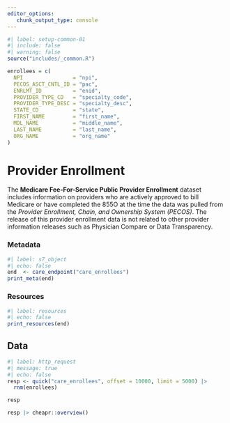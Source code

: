 ```yaml
---
editor_options: 
   chunk_output_type: console
---
```


```r
#| label: setup-common-01
#| include: false
#| warning: false
source("includes/_common.R")

enrollees = c(
  NPI                = "npi",
  PECOS_ASCT_CNTL_ID = "pac",
  ENRLMT_ID          = "enid",
  PROVIDER_TYPE_CD   = "specialty_code",
  PROVIDER_TYPE_DESC = "specialty_desc",
  STATE_CD           = "state",
  FIRST_NAME         = "first_name",
  MDL_NAME           = "middle_name",
  LAST_NAME          = "last_name",
  ORG_NAME           = "org_name"
)
```

# Provider Enrollment {#sec-enrollees}

The __Medicare Fee-For-Service Public Provider Enrollment__ dataset includes information on providers who are actively approved to bill Medicare or have completed the 855O at the time the data was pulled from the _Provider Enrollment, Chain, and Ownership System (PECOS)_. The release of this provider enrollment data is not related to other provider information releases such as Physician Compare or Data Transparency.

### Metadata

```r
#| label: s7_object
#| echo: false
end  <- care_endpoint("care_enrollees")
print_meta(end)
```

### Resources

```r
#| label: resources
#| echo: false
print_resources(end)
```

## Data

```r
#| label: http_request
#| message: true
#| echo: false
resp <- quick("care_enrollees", offset = 10000, limit = 5000) |> 
  rnm(enrollees)

resp

resp |> cheapr::overview()
```

